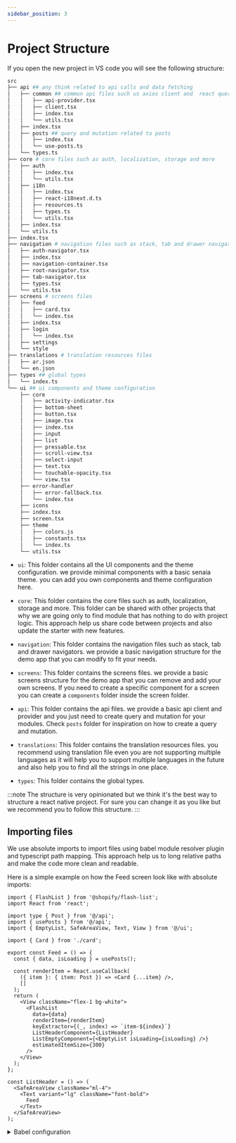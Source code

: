 ```yaml
---
sidebar_position: 3
---
```



# Project Structure

If you open the new project in VS code you will see the following structure:

```bash title="Project Structure"
src
├── api ## any think related to api calls and data fetching
│   ├── common ## common api files such us axios client and  react query provider
│   │   ├── api-provider.tsx
│   │   ├── client.tsx
│   │   ├── index.tsx
│   │   └── utils.tsx
│   ├── index.tsx
│   ├── posts ## query and mutation related to posts
│   │   ├── index.tsx
│   │   └── use-posts.ts
│   └── types.ts
├── core # core files such as auth, localization, storage and more
│   ├── auth
│   │   ├── index.tsx
│   │   └── utils.tsx
│   ├── i18n
│   │   ├── index.tsx
│   │   ├── react-i18next.d.ts
│   │   ├── resources.ts
│   │   ├── types.ts
│   │   └── utils.tsx
│   ├── index.tsx
│   └── utils.ts
├── index.tsx
├── navigation # navigation files such as stack, tab and drawer navigators
│   ├── auth-navigator.tsx
│   ├── index.tsx
│   ├── navigation-container.tsx
│   ├── root-navigator.tsx
│   ├── tab-navigator.tsx
│   ├── types.tsx
│   └── utils.tsx
├── screens # screens files
│   ├── feed
│   │   ├── card.tsx
│   │   └── index.tsx
│   ├── index.tsx
│   ├── login
│   │   └── index.tsx
│   ├── settings
│   └── style
├── translations # translation resources files
│   ├── ar.json
│   └── en.json
├── types ## global types
│   └── index.ts
└── ui ## ui components and theme configuration
    ├── core
    │   ├── activity-indicator.tsx
    │   ├── bottom-sheet
    │   ├── button.tsx
    │   ├── image.tsx
    │   ├── index.tsx
    │   ├── input
    │   ├── list
    │   ├── pressable.tsx
    │   ├── scroll-view.tsx
    │   ├── select-input
    │   ├── text.tsx
    │   ├── touchable-opacity.tsx
    │   └── view.tsx
    ├── error-handler
    │   ├── error-fallback.tsx
    │   └── index.tsx
    ├── icons
    ├── index.tsx
    ├── screen.tsx
    ├── theme
    │   ├── colors.js
    │   ├── constants.tsx
    │   └── index.ts
    └── utils.tsx
```

- `ui`: This folder contains all the UI components and the theme configuration. we provide minimal components with a basic senaia theme. you can add you own components and theme configuration here.

- `core`: This folder contains the core files such as auth, localization, storage and more. This folder can be shared with other projects that why we are going only to find module that has nothing to do with project logic. This approach help us share code between projects and also update the starter with new features.

- `navigation`: This folder contains the navigation files such as stack, tab and drawer navigators. we provide a basic navigation structure for the demo app that you can modify to fit your needs.

- `screens`: This folder contains the screens files. we provide a basic screens structure for the demo app that you can remove and add your own screens. If you need to create a specific component for a screen you can create a `components` folder inside the screen folder.

- `api`: This folder contains the api files. we provide a basic api client and provider and you just need to create query and mutation for your modules. Check `posts` folder for inspiration on how to create a query and mutation.

- `translations`: This folder contains the translation resources files. you recommend using translation file even you are not supporting multiple languages as it will help you to support multiple languages in the future and also help you to find all the strings in one place.

- `types`: This folder contains the global types.

:::note
The structure is very opinionated but we think it's the best way to structure a react native project. For sure you can change it as you like but we recommend you to follow this structure.
:::

## Importing files

We use absolute imports to import files using babel module resolver plugin and typescript path mapping. This approach help us to long relative paths and make the code more clean and readable.

Here is a simple example on how the Feed screen look like with absolute imports:

```tsx title="Feed Screen"
import { FlashList } from '@shopify/flash-list';
import React from 'react';

import type { Post } from '@/api';
import { usePosts } from '@/api';
import { EmptyList, SafeAreaView, Text, View } from '@/ui';

import { Card } from './card';

export const Feed = () => {
  const { data, isLoading } = usePosts();

  const renderItem = React.useCallback(
    ({ item }: { item: Post }) => <Card {...item} />,
    []
  );
  return (
    <View className="flex-1 bg-white">
      <FlashList
        data={data}
        renderItem={renderItem}
        keyExtractor={(_, index) => `item-${index}`}
        ListHeaderComponent={ListHeader}
        ListEmptyComponent={<EmptyList isLoading={isLoading} />}
        estimatedItemSize={300}
      />
    </View>
  );
};

const ListHeader = () => (
  <SafeAreaView className="ml-4">
    <Text variant="lg" className="font-bold">
      Feed
    </Text>
  </SafeAreaView>
);
```

<details>
  <summary>Babel configuration</summary>
  <CodeBlock language="bash">{BabelConfig}</CodeBlock>
</details>

